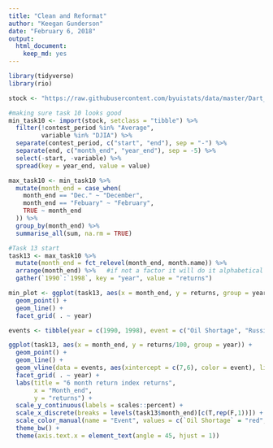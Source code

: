 ```yaml
---
title: "Clean and Reformat"
author: "Keegan Gunderson"
date: "February 6, 2018"
output: 
  html_document: 
    keep_md: yes
---
```


```r
library(tidyverse)
library(rio)

stock <- "https://raw.githubusercontent.com/byuistats/data/master/Dart_Expert_Dow_6month_anova/Dart_Expert_Dow_6month_anova.csv"

#making sure task 10 looks good 
min_task10 <- import(stock, setclass = "tibble") %>%
  filter(!contest_period %in% "Average",
         variable %in% "DJIA") %>%
  separate(contest_period, c("start", "end"), sep = "-") %>%
  separate(end, c("month_end", "year_end"), sep = -5) %>%
  select(-start, -variable) %>%
  spread(key = year_end, value = value)

max_task10 <- min_task10 %>%
  mutate(month_end = case_when(
    month_end == "Dec." ~ "December",
    month_end == "Febuary" ~ "February",
    TRUE ~ month_end
  )) %>%
  group_by(month_end) %>%
  summarise_all(sum, na.rm = TRUE)

#Task 13 start
task13 <- max_task10 %>%
  mutate(month_end = fct_relevel(month_end, month.name)) %>%
  arrange(month_end) %>%   #if not a factor it will do it alphabetical instead of chronological
  gather(`1990`:`1998`, key = "year", value = "returns")

min_plot <- ggplot(task13, aes(x = month_end, y = returns, group = year)) +
  geom_point() +
  geom_line() +
  facet_grid( . ~ year)

events <- tibble(year = c(1990, 1998), event = c("Oil Shortage", "Russia Default"))

ggplot(task13, aes(x = month_end, y = returns/100, group = year)) +
  geom_point() +
  geom_line() +
  geom_vline(data = events, aes(xintercept = c(7,6), color = event), linetype = "dashed") +
  facet_grid( . ~ year) +
  labs(title = "6 month return index returns",
       x = "Month_end",
       y = "returns") +
  scale_y_continuous(labels = scales::percent) +
  scale_x_discrete(breaks = levels(task13$month_end)[c(T,rep(F,1))]) +
  scale_color_manual(name = "Event", values = c(`Oil Shortage` = "red", `Russia Default` = "blue")) +
  theme_bw() +
  theme(axis.text.x = element_text(angle = 45, hjust = 1))



```